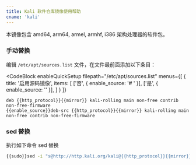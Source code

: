```yaml
---
title: Kali 软件仓库镜像使用帮助
cname: 'kali'
---
```


本镜像包含 amd64, arm64, armel, armhf, i386 架构处理器的软件包。

### 手动替换
编辑 `/etc/apt/sources.list` 文件，在文件最前面添加以下条目：

<CodeBlock
  enableQuickSetup
  filepath="/etc/apt/sources.list"
  menus={[
    {
      title: '启用源码镜像',
      items: [
        ['否', { enable_source: '# ' }],
        ['是', { enable_source: '' }],
      ]
    }
  ]}
>

```properties
deb {{http_protocol}}{{mirror}} kali-rolling main non-free contrib non-free-firmware
{{enable_source}}deb-src {{http_protocol}}{{mirror}} kali-rolling main non-free contrib non-free-firmware
```

</CodeBlock>

### sed 替换

执行如下命令 sed 替换

<CodeBlock>

```bash
{{sudo}}sed -i "s@http://http.kali.org/kali@{{http_protocol}}{{mirror}}@g" /etc/apt/sources.list
```

</CodeBlock>
